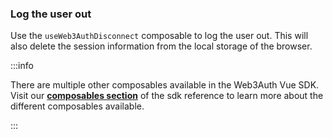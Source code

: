 ### Log the user out

Use the `useWeb3AuthDisconnect` composable to log the user out. This will also delete the session information from the local storage of the browser.

:::info

There are multiple other composables available in the Web3Auth Vue SDK. Visit our [**composables section**](/sdk/web/vue/composables) of the sdk reference to learn more about the different composables available.

:::
